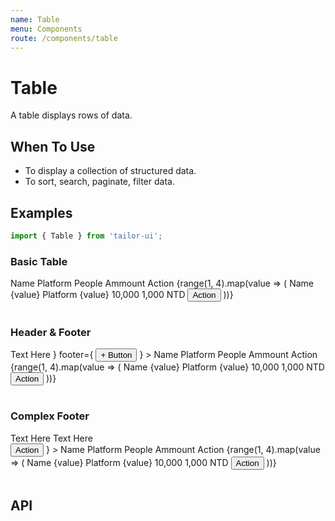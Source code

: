 ```yaml
---
name: Table
menu: Components
route: /components/table
---
```



# Table

A table displays rows of data.

## When To Use

- To display a collection of structured data.
- To sort, search, paginate, filter data.

## Examples

```js
import { Table } from 'tailor-ui';
```

### Basic Table

<Playground>
  <Box width="100%" height="100%" borderRadius="xl" bg="#eef0f5" p="4">
    <Table>
      <Table.Head>
        <Table.HeadColumn>Name</Table.HeadColumn>
        <Table.HeadColumn>Platform</Table.HeadColumn>
        <Table.HeadColumn>People</Table.HeadColumn>
        <Table.HeadColumn>Ammount</Table.HeadColumn>
        <Table.HeadColumn>Action</Table.HeadColumn>
      </Table.Head>
      <Table.Body>
        {range(1, 4).map(value => (
          <Table.Row key={value}>
            <Table.Column>Name {value}</Table.Column>
            <Table.Column>Platform {value}</Table.Column>
            <Table.Column>10,000</Table.Column>
            <Table.Column>1,000 NTD</Table.Column>
            <Table.Column>
              <Button variant="primary-invert">Action</Button>
            </Table.Column>
          </Table.Row>
        ))}
      </Table.Body>
    </Table>
  </Box>
</Playground>

### Header & Footer

<Playground>
  <Box width="100%" height="100%" borderRadius="xl" bg="#eef0f5" p="4">
    <Table
      header={
        <Box py="24px" px="4">
          <Heading.h4>Text Here</Heading.h4>
        </Box>
      }
      footer={
        <Box py="24px" px="4">
          <Button variant="regular">+ Button</Button>
        </Box>
      }
    >
      <Table.Head>
        <Table.HeadColumn>Name</Table.HeadColumn>
        <Table.HeadColumn>Platform</Table.HeadColumn>
        <Table.HeadColumn>People</Table.HeadColumn>
        <Table.HeadColumn>Ammount</Table.HeadColumn>
        <Table.HeadColumn>Action</Table.HeadColumn>
      </Table.Head>
      <Table.Body>
        {range(1, 4).map(value => (
          <Table.Row key={value}>
            <Table.Column>Name {value}</Table.Column>
            <Table.Column>Platform {value}</Table.Column>
            <Table.Column>10,000</Table.Column>
            <Table.Column>1,000 NTD</Table.Column>
            <Table.Column>
              <Button variant="primary-invert">Action</Button>
            </Table.Column>
          </Table.Row>
        ))}
      </Table.Body>
    </Table>
  </Box>
</Playground>

### Complex Footer

<Playground>
  <Box width="100%" height="100%" borderRadius="xl" bg="#eef0f5" p="4">
    <Table
      footer={
        <div>
          <Flex
            justifyContent="flex-end"
            alignItems="center"
            height="80px"
            px="4"
          >
            <div>
              <Heading.h3>Text Here</Heading.h3>
              <Heading.h3>Text Here</Heading.h3>
            </div>
          </Flex>
          <Flex
            bg="primary"
            justifyContent="flex-end"
            alignItems="center"
            height="80px"
            px="4"
          >
            <Button variant="primary-invert" rounded>
              Action
            </Button>
          </Flex>
        </div>
      }
    >
      <Table.Head>
        <Table.HeadColumn>Name</Table.HeadColumn>
        <Table.HeadColumn>Platform</Table.HeadColumn>
        <Table.HeadColumn>People</Table.HeadColumn>
        <Table.HeadColumn>Ammount</Table.HeadColumn>
        <Table.HeadColumn>Action</Table.HeadColumn>
      </Table.Head>
      <Table.Body>
        {range(1, 4).map(value => (
          <Table.Row key={value}>
            <Table.Column>Name {value}</Table.Column>
            <Table.Column>Platform {value}</Table.Column>
            <Table.Column>10,000</Table.Column>
            <Table.Column>1,000 NTD</Table.Column>
            <Table.Column>
              <Button variant="primary-invert">Action</Button>
            </Table.Column>
          </Table.Row>
        ))}
      </Table.Body>
    </Table>
  </Box>
</Playground>

## API

<PropsTable of={Table} />
